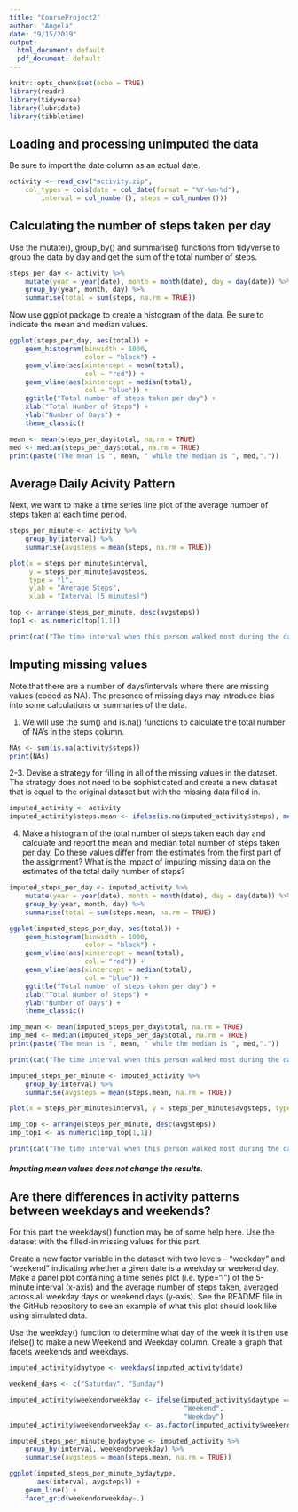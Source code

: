 ```yaml
---
title: "CourseProject2"
author: "Angela"
date: "9/15/2019"
output:
  html_document: default
  pdf_document: default
---
```


```r
knitr::opts_chunk$set(echo = TRUE)
library(readr)
library(tidyverse)
library(lubridate)
library(tibbletime)

```

## Loading and processing unimputed the data

Be sure to import the date column as an actual date.
```r
activity <- read_csv("activity.zip", 
    col_types = cols(date = col_date(format = "%Y-%m-%d"), 
        interval = col_number(), steps = col_number()))
```

## Calculating the number of steps taken per day

Use the mutate(), group_by() and summarise() functions from tidyverse to group the data by day and get the sum of the total number of steps.

```r
steps_per_day <- activity %>%
    mutate(year = year(date), month = month(date), day = day(date)) %>% 
    group_by(year, month, day) %>% 
    summarise(total = sum(steps, na.rm = TRUE))
```

Now use ggplot package to create a histogram of the data. Be sure to indicate the mean and median values.

```r
ggplot(steps_per_day, aes(total)) + 
    geom_histogram(binwidth = 1000, 
                   color = "black") +
    geom_vline(aes(xintercept = mean(total), 
                   col = "red")) +
    geom_vline(aes(xintercept = median(total),
                   col = "blue")) +
    ggtitle("Total number of steps taken per day") +
    xlab("Total Number of Steps") +
    ylab("Number of Days") +
    theme_classic() 

mean <- mean(steps_per_day$total, na.rm = TRUE)
med <- median(steps_per_day$total, na.rm = TRUE)
print(paste("The mean is ", mean, " while the median is ", med,"."))
```

## Average Daily Acivity Pattern

Next, we want to make a time series line plot of the average number of steps taken at each time period. 

```r
steps_per_minute <- activity %>%
    group_by(interval) %>% 
    summarise(avgsteps = mean(steps, na.rm = TRUE)) 
```


```r
plot(x = steps_per_minute$interval, 
     y = steps_per_minute$avgsteps, 
     type = "l", 
     ylab = "Average Steps", 
     xlab = "Interval (5 minutes)")

top <- arrange(steps_per_minute, desc(avgsteps))
top1 <- as.numeric(top[1,1])

print(cat("The time interval when this person walked most during the day was ", top1, "."))
```


## Imputing missing values

Note that there are a number of days/intervals where there are missing values (coded as 
NA). The presence of missing days may introduce bias into some calculations or summaries of the data.

1. We will use the sum() and is.na() functions to calculate the total number of NA's in the steps column.

```r
NAs <- sum(is.na(activity$steps))
print(NAs)

```


2-3. Devise a strategy for filling in all of the missing values in the dataset. The strategy does not need to be sophisticated and create a new dataset that is equal to the original dataset but with the missing data filled in.
```r
imputed_activity <- activity
imputed_activity$steps.mean <- ifelse(is.na(imputed_activity$steps), mean(imputed_activity$steps, na.rm = TRUE), imputed_activity$steps)
```


4. Make a histogram of the total number of steps taken each day and calculate and report the mean and median total number of steps taken per day. Do these values differ from the estimates from the first part of the assignment? What is the impact of imputing missing data on the estimates of the total daily number of steps?

```r
imputed_steps_per_day <- imputed_activity %>%
    mutate(year = year(date), month = month(date), day = day(date)) %>% 
    group_by(year, month, day) %>% 
    summarise(total = sum(steps.mean, na.rm = TRUE))

ggplot(imputed_steps_per_day, aes(total)) + 
    geom_histogram(binwidth = 1000, 
                   color = "black") +
    geom_vline(aes(xintercept = mean(total), 
                   col = "red")) +
    geom_vline(aes(xintercept = median(total),
                   col = "blue")) +
    ggtitle("Total number of steps taken per day") +
    xlab("Total Number of Steps") +
    ylab("Number of Days") +
    theme_classic() 

imp_mean <- mean(imputed_steps_per_day$total, na.rm = TRUE)
imp_med <- median(imputed_steps_per_day$total, na.rm = TRUE)
print(paste("The mean is ", mean, " while the median is ", med,"."))

print(cat("The time interval when this person walked most during the day was ", top1, "."))
```
```r
imputed_steps_per_minute <- imputed_activity %>%
    group_by(interval) %>% 
    summarise(avgsteps = mean(steps.mean, na.rm = TRUE)) 

plot(x = steps_per_minute$interval, y = steps_per_minute$avgsteps, type = "l")

imp_top <- arrange(steps_per_minute, desc(avgsteps))
imp_top1 <- as.numeric(imp_top[1,1])

print(cat("The time interval when this person walked most during the day was ", imp_top1, "."))
```

##### Imputing mean values does not change the results. 

## Are there differences in activity patterns between weekdays and weekends?

For this part the weekdays() function may be of some help here. Use the dataset with the filled-in missing values for this part.

Create a new factor variable in the dataset with two levels – “weekday” and “weekend” indicating whether a given date is a weekday or weekend day.
Make a panel plot containing a time series plot (i.e. type="l") of the 5-minute interval (x-axis) and the average number of steps taken, averaged across all weekday days or weekend days (y-axis). See the README file in the GitHub repository to see an example of what this plot should look like using simulated data.

Use the weekday() function to determine what day of the week it is then use ifelse() to make a new Weekend and Weekday column. Create a graph that facets weekends and weekdays. 

```r
imputed_activity$daytype <- weekdays(imputed_activity$date)

weekend_days <- c("Saturday", "Sunday")

imputed_activity$weekendorweekday <- ifelse(imputed_activity$daytype == weekend_days,
                                            "Weekend", 
                                            "Weekday")
imputed_activity$weekendorweekday <- as.factor(imputed_activity$weekendorweekday)

imputed_steps_per_minute_bydaytype <- imputed_activity %>%
    group_by(interval, weekendorweekday) %>% 
    summarise(avgsteps = mean(steps.mean, na.rm = TRUE)) 

ggplot(imputed_steps_per_minute_bydaytype, 
       aes(interval, avgsteps)) + 
    geom_line() + 
    facet_grid(weekendorweekday~.)
```
